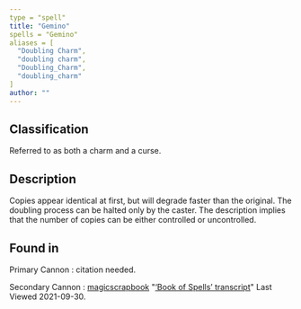 ```yaml
---
type = "spell"
title: "Gemino"
spells = "Gemino"
aliases = [
  "Doubling Charm",
  "doubling charm",
  "Doubling_Charm",
  "doubling_charm"
]
author: ""
---
```


## Classification

Referred to as both a charm and a curse.

## Description

Copies appear identical at first, but will degrade faster than the original. The doubling process can be halted only by the caster. The description implies that the number of copies can be either controlled or uncontrolled.

## Found in

Primary Cannon
:   citation needed.

Secondary Cannon
:   [magicscrapbook](https://magicscrapbook.tumblr.com/)
    "[‘Book of Spells’ transcript](https://magicscrapbook.tumblr.com/post/162085200042/book-of-spells-transcript)"
    Last Viewed 2021-09-30.
